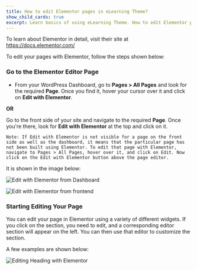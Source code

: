 ---
title: How to edit Elementor pages in eLearning Theme?
show_child_cards: true
excerpt: Learn basics of using eLearning Theme. How to edit Elementor pages in eLearning Theme.
---

To learn about Elementor in detail, visit their site at https://docs.elementor.com/ 

To edit your pages with Elementor, follow the steps shown below:

### Go to the Elementor Editor Page 

- From your WordPress Dashboard, go to **Pages > All Pages** and look for the required **Page**. Once you find it, hover your cursor over it and click on **Edit with Elementor**.

**OR**

Go to the front side of your site and navigate to the required **Page**. Once you're there, look for **Edit with Elementor** at the top and click on it. 

```
Note: If Edit with Elementor is not visible for a page on the front side as well as the dashboard, it means that the particular page has not been built using Elementor. To edit that page with Elementor, navigate to Pages > All Pages, hover over it, and click on Edit. Now click on the Edit with Elementor button above the page editor. 
```

It is shown in the image below: 

![Edit with Elementor from Dashboard](https://user-images.githubusercontent.com/109593521/183365388-25c16b95-189d-4949-98c6-f2e6daedcced.png)

![Edit with Elementor from frontend](https://user-images.githubusercontent.com/109593521/183365823-0c0c0d78-2e38-4032-be5c-f0c35e018b14.png)


### Starting Editing Your Page 

You can edit your page in Elementor using a variety of different widgets. If you click on the section, you need to edit, and a corresponding editor section will appear on the left. You can then use that editor to customize the section. 
 
A few examples are shown below: 

![Editing Heading with Elementor](https://user-images.githubusercontent.com/109593521/183366759-30955697-fba5-4d1c-bc49-2ae67d0f410d.png)
